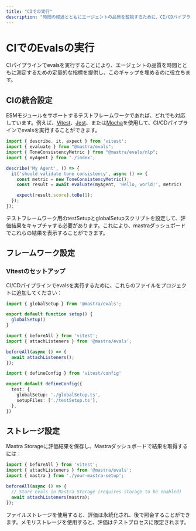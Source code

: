 ```yaml
---
title: "CIでの実行"
description: "時間の経過とともにエージェントの品質を監視するために、CI/CDパイプラインでMastraの評価を実行する方法を学びましょう。"
---
```


# CIでのEvalsの実行

CIパイプラインでevalsを実行することにより、エージェントの品質を時間とともに測定するための定量的な指標を提供し、このギャップを埋めるのに役立ちます。

## CIの統合設定

ESMモジュールをサポートするテストフレームワークであれば、どれでも対応しています。例えば、[Vitest](https://vitest.dev/)、[Jest](https://jestjs.io/)、または[Mocha](https://mochajs.org/)を使用して、CI/CDパイプラインでevalsを実行することができます。

```typescript copy showLineNumbers filename="src/mastra/agents/index.test.ts"
import { describe, it, expect } from 'vitest';
import { evaluate } from "@mastra/evals";
import { ToneConsistencyMetric } from "@mastra/evals/nlp";
import { myAgent } from './index';

describe('My Agent', () => {
  it('should validate tone consistency', async () => {
    const metric = new ToneConsistencyMetric();
    const result = await evaluate(myAgent, 'Hello, world!', metric)

    expect(result.score).toBe(1);
  });
});
```

テストフレームワーク用のtestSetupとglobalSetupスクリプトを設定して、評価結果をキャプチャする必要があります。これにより、mastraダッシュボードでこれらの結果を表示することができます。

## フレームワーク設定

### Vitestのセットアップ

CI/CDパイプラインでevalsを実行するために、これらのファイルをプロジェクトに追加してください：

```typescript copy showLineNumbers filename="globalSetup.ts"
import { globalSetup } from '@mastra/evals';

export default function setup() {
  globalSetup()
}
```

```typescript copy showLineNumbers filename="testSetup.ts"
import { beforeAll } from 'vitest';
import { attachListeners } from '@mastra/evals';

beforeAll(async () => {
  await attachListeners();
});
```

```typescript copy showLineNumbers filename="vitest.config.ts"
import { defineConfig } from 'vitest/config'

export default defineConfig({
  test: {
    globalSetup: './globalSetup.ts',
    setupFiles: ['./testSetup.ts'],
  },
})
```

## ストレージ設定

Mastra Storageに評価結果を保存し、Mastraダッシュボードで結果を取得するには：

```typescript copy showLineNumbers filename="testSetup.ts"
import { beforeAll } from 'vitest';
import { attachListeners } from '@mastra/evals';
import { mastra } from './your-mastra-setup';

beforeAll(async () => {
  // Store evals in Mastra Storage (requires storage to be enabled)
  await attachListeners(mastra);
});
```

ファイルストレージを使用すると、評価は永続化され、後で照会することができます。メモリストレージを使用すると、評価はテストプロセスに限定されます。
